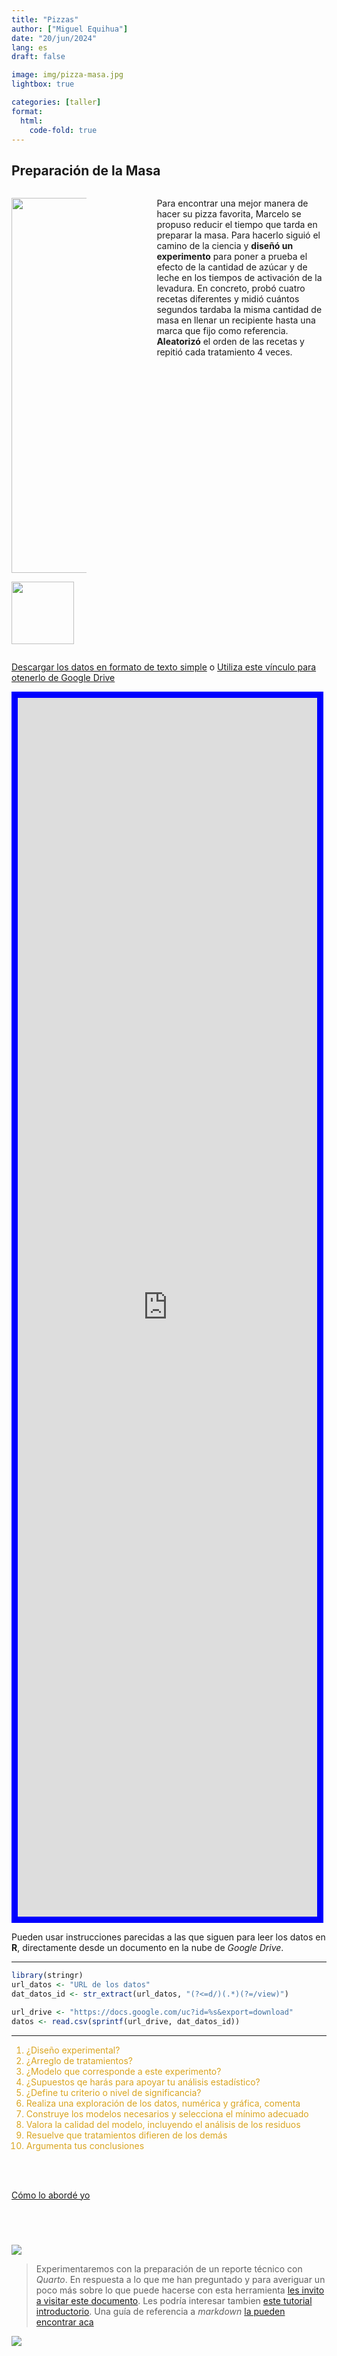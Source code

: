 ```yaml
---
title: "Pizzas"
author: ["Miguel Equihua"]
date: "20/jun/2024"
lang: es
draft: false

image: img/pizza-masa.jpg
lightbox: true

categories: [taller]
format:
  html:
    code-fold: true
---
```



## Preparación de la Masa

:::: {.columns}
::: {.column width="20%" }

![](img/pizza-masa.jpg){width="600"}

![](img/vaso-de-precipitados-sin-embudo.svg){width="100" fig-align="center"}

:::

::: {.column width="10%"}
:::


::: {.column width="50%"}
Para encontrar una mejor manera de hacer su pizza favorita, Marcelo se propuso reducir el tiempo que tarda en preparar la masa. Para hacerlo siguió el camino de la ciencia y **diseñó un experimento** para poner a prueba el efecto de la cantidad de azúcar y de leche en los tiempos de activación de la levadura. En concreto, probó cuatro recetas diferentes y midió cuántos segundos tardaba la misma cantidad de masa en llenar un recipiente hasta una marca que fijo como referencia. **Aleatorizó** el orden de las recetas y repitió cada tratamiento 4 veces.


:::
::::


[Descargar los datos en formato de texto simple](masa-para-pizza.txt)
o
[Utiliza este vínculo para otenerlo de Google Drive](https://drive.google.com/file/d/1uVUOqwobv67E5xTsSSxjg9f9qypW-aIS/view?usp=sharing)

```{=html}
<iframe 
        src="https://drive.google.com/embeddedfolderview?id=1R63QN1N3r4n-aR2lL7OKnwMEfnNnRmd7#list"
        title="Directorio de datos"
        allowfullscreen= "true"
        height="50%"
        width="95%"
        style="border:10px solid blue;">
</iframe>
```


Pueden usar instrucciones parecidas a las que siguen para leer los datos en **R**, directamente desde un documento en la nube de _Google Drive_.

---------------------


```r
library(stringr)
url_datos <- "URL de los datos"
dat_datos_id <- str_extract(url_datos, "(?<=d/)(.*)(?=/view)")

url_drive <- "https://docs.google.com/uc?id=%s&export=download" 
datos <- read.csv(sprintf(url_drive, dat_datos_id)) 

```
--------------------

::: {style="color:GoldenRod"}

 1. ¿Diseño experimental?
 2. ¿Arreglo de tratamientos?
 3. ¿Modelo que corresponde a este experimento?
 4. ¿Supuestos qe harás para apoyar tu análisis estadístico?
 5. ¿Define tu criterio o nivel de significancia?
 6. Realiza una exploración de los datos, numérica y gráfica, comenta
 7. Construye los modelos necesarios y selecciona el mínimo adecuado
 8. Valora la calidad del modelo, incluyendo el análisis de los residuos
 9. Resuelve que tratamientos difieren de los demás
10. Argumenta tus conclusiones

:::

\
\

[Cómo lo abordé yo](solucion-pizzas/solucion-masa-pizza.qmd)


\
--------------

![](img/linea-de-hojas.svg)


::: {layout="[2,1]"}

> Experimentaremos con la preparación de un reporte técnico con _Quarto_. En respuesta a lo que me han preguntado y para averiguar un poco más sobre lo que puede hacerse con esta herramienta [les invito a visitar este documento](https://quarto.org/docs/manuscripts/authoring/rstudio.html). Les podría interesar tambien [este tutorial introductorio](https://quarto.org/docs/get-started/hello/rstudio.html). Una guía de referencia a _markdown_ [la pueden encontrar aca](https://tutorialmarkdown.com/guia)


![](img/Noteook.png)

:::


